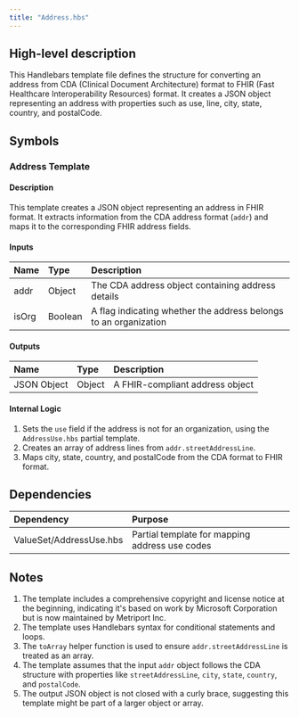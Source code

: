 ```yaml
---
title: "Address.hbs"
---
```


## High-level description
This Handlebars template file defines the structure for converting an address from CDA (Clinical Document Architecture) format to FHIR (Fast Healthcare Interoperability Resources) format. It creates a JSON object representing an address with properties such as use, line, city, state, country, and postalCode.

## Symbols

### Address Template
#### Description
This template creates a JSON object representing an address in FHIR format. It extracts information from the CDA address format (`addr`) and maps it to the corresponding FHIR address fields.

#### Inputs
| Name | Type | Description |
|:-----|:-----|:------------|
| addr | Object | The CDA address object containing address details |
| isOrg | Boolean | A flag indicating whether the address belongs to an organization |

#### Outputs
| Name | Type | Description |
|:-----|:-----|:------------|
| JSON Object | Object | A FHIR-compliant address object |

#### Internal Logic
1. Sets the `use` field if the address is not for an organization, using the `AddressUse.hbs` partial template.
2. Creates an array of address lines from `addr.streetAddressLine`.
3. Maps city, state, country, and postalCode from the CDA format to FHIR format.

## Dependencies
| Dependency | Purpose |
|:-----------|:--------|
| ValueSet/AddressUse.hbs | Partial template for mapping address use codes |

## Notes
1. The template includes a comprehensive copyright and license notice at the beginning, indicating it's based on work by Microsoft Corporation but is now maintained by Metriport Inc.
2. The template uses Handlebars syntax for conditional statements and loops.
3. The `toArray` helper function is used to ensure `addr.streetAddressLine` is treated as an array.
4. The template assumes that the input `addr` object follows the CDA structure with properties like `streetAddressLine`, `city`, `state`, `country`, and `postalCode`.
5. The output JSON object is not closed with a curly brace, suggesting this template might be part of a larger object or array.